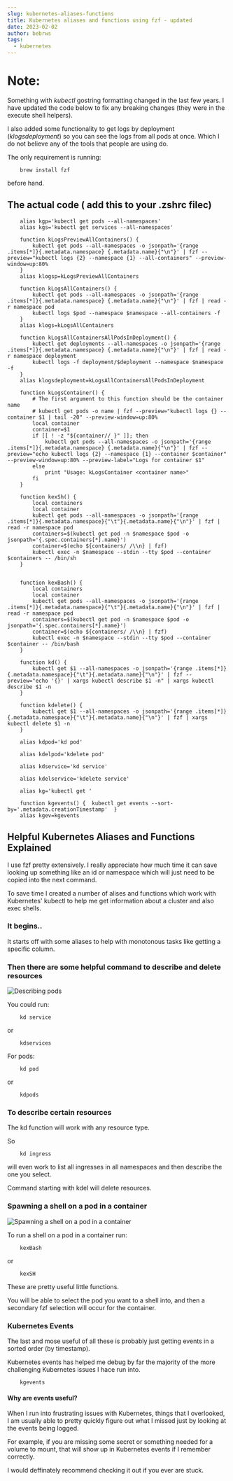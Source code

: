 ```yaml
---
slug: kubernetes-aliases-functions
title: Kubernetes aliases and functions using fzf - updated
date: 2023-02-02
author: bebrws
tags:
  - kubernetes
---
```

# Note:

Something with *kubectl* gostring formatting changed in the last few years. 
I have updated the code below to fix any breaking changes (they were in the execute shell helpers).

I also added some functionality to get logs by deployment (*klogsdeployment*) so you can see the logs from all pods at once.
Which I do not believe any of the tools that people are using do.

The only requirement is running:
```
    brew install fzf
```
before hand.



## The actual code ( add this to your .zshrc filec)

```
    alias kgp='kubectl get pods --all-namespaces'
    alias kgs='kubectl get services --all-namespaces'

    function kLogsPreviewAllContainers() {
        kubectl get pods --all-namespaces -o jsonpath='{range .items[*]}{.metadata.namespace} {.metadata.name}{"\n"}' | fzf --preview="kubectl logs {2} --namespace {1} --all-containers" --preview-window=up:80%
    }
    alias klogsp=kLogsPreviewAllContainers

    function kLogsAllContainers() {
        kubectl get pods --all-namespaces -o jsonpath='{range .items[*]}{.metadata.namespace} {.metadata.name}{"\n"}' | fzf | read -r namespace pod
        kubectl logs $pod --namespace $namespace --all-containers -f
    }
    alias klogs=kLogsAllContainers

    function kLogsAllContainersAllPodsInDeployment() {
        kubectl get deployments --all-namespaces -o jsonpath='{range .items[*]}{.metadata.namespace} {.metadata.name}{"\n"}' | fzf | read -r namespace deployment
        kubectl logs -f deployment/$deployment --namespace $namespace -f
    }
    alias klogsdeployment=kLogsAllContainersAllPodsInDeployment

    function kLogsContainer() {
        # The first argument to this function should be the container name
        # kubectl get pods -o name | fzf --preview="kubectl logs {} --container $1 | tail -20" --preview-window=up:80%
        local container
        container=$1
        if [[ ! -z "${container// }" ]]; then
            kubectl get pods --all-namespaces -o jsonpath='{range .items[*]}{.metadata.namespace} {.metadata.name}{"\n"}' | fzf --preview="echo kubectl logs {2} --namespace {1} --container $container" --preview-window=up:80% --preview-label="Logs for container $1"
        else
            print "Usage: kLogsContainer <container name>"
        fi
    }

    function kexSh() {
        local containers
        local container
        kubectl get pods --all-namespaces -o jsonpath='{range .items[*]}{.metadata.namespace}{"\t"}{.metadata.name}{"\n"}' | fzf | read -r namespace pod
        containers=$(kubectl get pod -n $namespace $pod -o jsonpath='{.spec.containers[*].name}')
        container=$(echo ${containers/ /\\n} | fzf)
        kubectl exec -n $namespace --stdin --tty $pod --container $containers -- /bin/sh
    }


    function kexBash() {
        local containers
        local container
        kubectl get pods --all-namespaces -o jsonpath='{range .items[*]}{.metadata.namespace}{"\t"}{.metadata.name}{"\n"}' | fzf | read -r namespace pod
        containers=$(kubectl get pod -n $namespace $pod -o jsonpath='{.spec.containers[*].name}')
        container=$(echo ${containers/ /\\n} | fzf)
        kubectl exec -n $namespace --stdin --tty $pod --container $container -- /bin/bash
    }

    function kd() {
        kubectl get $1 --all-namespaces -o jsonpath='{range .items[*]}{.metadata.namespace}{"\t"}{.metadata.name}{"\n"}' | fzf --preview="echo '{}' | xargs kubectl describe $1 -n" | xargs kubectl describe $1 -n
    }

    function kdelete() {
        kubectl get $1 --all-namespaces -o jsonpath='{range .items[*]}{.metadata.namespace}{"\t"}{.metadata.name}{"\n"}' | fzf | xargs kubectl delete $1 -n
    }

    alias kdpod='kd pod'

    alias kdelpod='kdelete pod'

    alias kdservice='kd service'

    alias kdelservice='kdelete service'

    alias kg='kubectl get '

    function kgevents() {  kubectl get events --sort-by='.metadata.creationTimestamp'  }
    alias kgev=kgevents

```

## Helpful Kubernetes Aliases and Functions Explained

I use fzf pretty extensively. I really appreciate how much time it can save looking up something like an id or namespace which will just need to be copied into the next command.

To save time I created a number of alises and functions which work with Kubernetes' kubectl to help me get information about a cluster and also exec shells.

### It begins..

It starts off with some aliases to help with monotonous tasks like getting a specific column.

### Then there are some helpful command to describe and delete resources

![Describing pods](/static/kdpod.gif)

You could run:

```
    kd service
```

or

```
    kdservices
```

For pods:

```
    kd pod
```

or

```
    kdpods
```

### To describe certain resources

The kd function will work with any resource type.

So

```
    kd ingress
```

will even work to list all ingresses in all namespaces and then describe the one you select.

Command starting with kdel will delete resources.

### Spawning a shell on a pod in a container

![Spawning a shell on a pod in a container](/static/kexsh.gif)

To run a shell on a pod in a container run:

```
    kexBash
```

or

```
    kexSH
```

These are pretty useful little functions.

You will be able to select the pod you want to a shell into, and then a secondary fzf selection will occur for the container.

### Kubernetes Events

The last and mose useful of all these is probably just getting events in a sorted order (by timestamp).

Kubernetes events has helped me debug by far the majority of the more challenging Kubernetes issues I hace run into.

```
    kgevents
```

#### Why are events useful?

When I run into frustrating issues with Kubernetes, things that I overlooked, I am usually able to pretty quickly figure out what I missed just by looking at the events being logged.

For example, if you are missing some secret or something needed for a volume to mount, that will show up in Kubernetes events if I remember correctly.

I would deffinately recommend checking it out if you ever are stuck.
